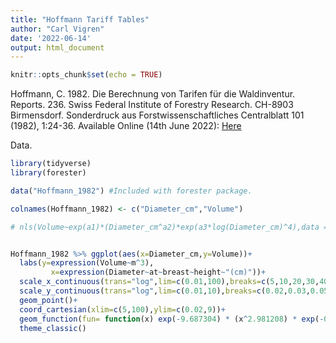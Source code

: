 ```yaml
---
title: "Hoffmann Tariff Tables"
author: "Carl Vigren"
date: '2022-06-14'
output: html_document
---
```


```r
knitr::opts_chunk$set(echo = TRUE)
```

Hoffmann, C. 1982. Die Berechnung von Tarifen für die Waldinventur. Reports. 236. Swiss Federal Institute of Forestry Research. CH-8903 Birmensdorf. Sonderdruck aus Forstwissenschaftliches Centralblatt 101 (1982), 1:24-36. Available Online (14th June 2022): [Here](https://www.dora.lib4ri.ch/wsl/islandora/object/wsl%3A14464/datastream/PDF/Hoffmann-1982-Die_Berechnung_von_Tarifen_für-%28published_version%29.pdf)

Data.

```r
library(tidyverse)
library(forester)

data("Hoffmann_1982") #Included with forester package.

colnames(Hoffmann_1982) <- c("Diameter_cm","Volume")

# nls(Volume~exp(a1)*(Diameter_cm^a2)*exp(a3*log(Diameter_cm)^4),data = Hoffmann_1982,start = c(a1=-3,a2=3,a3=-0.05))


Hoffmann_1982 %>% ggplot(aes(x=Diameter_cm,y=Volume))+
  labs(y=expression(Volume~m^3),
         x=expression(Diameter~at~breast~height~"(cm)"))+
  scale_x_continuous(trans="log",lim=c(0.01,100),breaks=c(5,10,20,30,40,50,70,100))+
  scale_y_continuous(trans="log",lim=c(0.01,10),breaks=c(0.02,0.03,0.05,0.1,0.2,0.3,0.5,1,2,3,5,7))+
  geom_point()+
  coord_cartesian(xlim=c(5,100),ylim=c(0.02,9))+
  geom_function(fun= function(x) exp(-9.687304) * (x^2.981208) * exp(-0.004043 * log(x)^4))+
  theme_classic()


```
